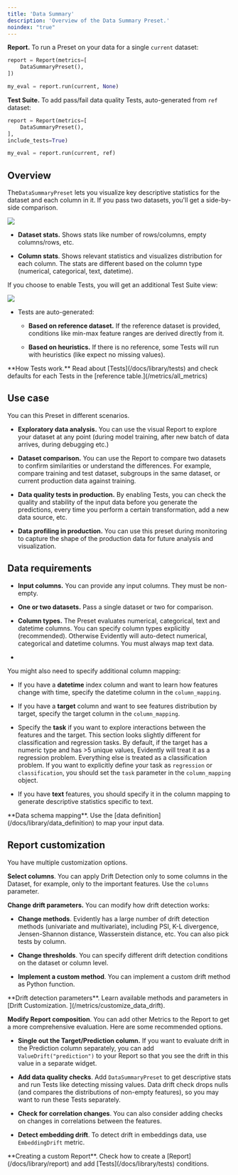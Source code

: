 ```yaml
---
title: 'Data Summary'
description: 'Overview of the Data Summary Preset.'
noindex: "true"
---
```


**Report.** To run a Preset on your data for a single `current` dataset:

```python
report = Report(metrics=[
    DataSummaryPreset(),
])

my_eval = report.run(current, None)
```

**Test Suite.** To add pass/fail data quality Tests, auto-generated from `ref` dataset:

```python
report = Report(metrics=[
    DataSummaryPreset(),
],
include_tests=True)

my_eval = report.run(current, ref)
```

## Overview

The`DataSummaryPreset` lets you visualize key descriptive statistics for the dataset and each column in it. If you pass two datasets, you'll get a side-by-side comparison.

![](/images/metrics/preset_dataset_summary-min.png)

* **Dataset stats.** Shows stats like number of rows/columns, empty columns/rows, etc.

* **Column stats**. Shows relevant statistics and visualizes distribution for each column. The stats are different based on the column type (numerical, categorical, text, datetime).

If you choose to enable Tests, you will get an additional Test Suite view:

![](/images/metrics/test_preset_dataset_summary-min.png)

* Tests are auto-generated:

  * **Based on reference dataset.** If the reference dataset is provided, conditions like min-max feature ranges are derived directly from it.

  * **Based on heuristics.** If there is no reference, some Tests will run with heuristics (like expect no missing values).

<Info>
  **How Tests work.** Read about [Tests](/docs/library/tests) and check defaults for each Tests in the [reference table.](/metrics/all_metrics)
</Info>

## Use case

You can this Preset in different scenarios.

* **Exploratory data analysis.** You can use the visual Report to explore your dataset at any point (during model training, after new batch of data arrives, during debugging etc.)

* **Dataset comparison.** You can use the Report to compare two datasets to confirm similarities or understand the differences. For example, compare training and test dataset, subgroups in the same dataset, or current production data against training.

* **Data quality tests in production.** By enabling Tests, you can check the quality and stability of the input data before you generate the predictions, every time you perform a certain transformation, add a new data source, etc.

* **Data profiling in production.** You can use this preset during monitoring to capture the shape of the production data for future analysis and visualization.

## Data requirements

* **Input columns.** You can provide any input columns. They must be non-empty.

* **One or two datasets.** Pass a single dataset or two for comparison.&#x20;

* **Column types.** The Preset evaluates numerical, categorical, text and datetime columns. You can specify column types explicitly (recommended). Otherwise Evidently will auto-detect numerical, categorical and datetime columns. You must always map text data.

*

You might also need to specify additional column mapping:

* If you have a **datetime** index column and want to learn how features change with time, specify the datetime column in the `column_mapping`.

* If you have a **target** column and want to see features distribution by target, specify the target column in the `column_mapping`.

* Specify the **task** if you want to explore interactions between the features and the target. This section looks slightly different for classification and regression tasks. By default, if the target has a numeric type and has >5 unique values, Evidently will treat it as a regression problem. Everything else is treated as a classification problem. If you want to explicitly define your task as `regression` or `classification`, you should set the `task` parameter in the `column_mapping` object.

* If you have **text** features, you should specify it in the column mapping to generate descriptive statistics specific to text.

<Info>
  **Data schema mapping**. Use the [data definition](/docs/library/data_definition) to map your input data.
</Info>

## Report customization

You have multiple customization options.

**Select columns**. You can apply Drift Detection only to some columns in the Dataset, for example, only to the important features. Use the `columns` parameter.

**Change drift parameters.** You can modify how drift detection works:

* **Change methods**. Evidently has a large number of drift detection methods (univariate and multivariate), including PSI, K-L divergence, Jensen-Shannon distance, Wasserstein distance, etc. You can also pick tests by column.

* **Change thresholds**. You can specify different drift detection conditions on the dataset or column level.

* **Implement a custom method**. You can implement a custom drift method as Python function.

<Info>
  **Drift detection parameters**. Learn available methods and parameters in [Drift Customization. ](/metrics/customize_data_drift).
</Info>

**Modify Report composition**. You can add other Metrics to the Report to get a more comprehensive evaluation. Here are some recommended options.

* **Single out the Target/Prediction column.** If you want to evaluate drift in the Prediction column separately, you can add `ValueDrift("prediction")` to your Report so that you see the drift in this value in a separate widget.

* **Add data quality checks**. Add `DataSummaryPreset` to get descriptive stats and run Tests like detecting missing values. Data drift check drops nulls (and compares the distributions of non-empty features), so you may want to run these Tests separately.

* **Check for correlation changes**. You can also consider adding checks on changes in correlations between the features.

* **Detect embedding drift**. To detect drift in embeddings data, use `EmbeddingDrift` metric.

<Info>
  **Creating a custom Report**. Check how to create a [Report](/docs/library/report) and add [Tests](/docs/library/tests) conditions.
</Info>